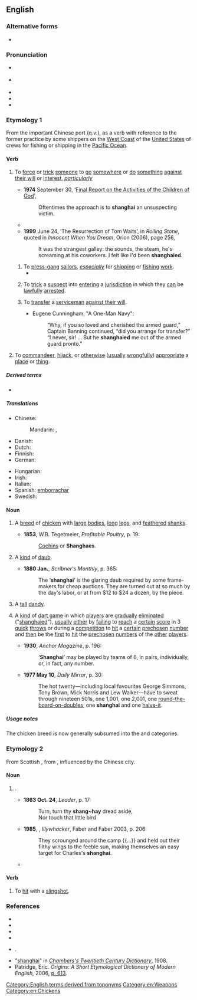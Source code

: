 {{also|Shanghai|Shanghái|shānghài|Shanghaï|Shànghǎi|Shang-hai}}
==English==
{{was wotd|2008|April|23}}

===Alternative forms===
* {{sense|slingshot}} {{l|en|shangeye}}

===Pronunciation===
* {{a|GA}} {{IPA|en|/ˈʃæŋ.haɪ/|/ʃæŋˈhaɪ/|/ʃɑŋˈhaɪ/}}
* {{a|RP}} {{IPA|en|/ʃæŋˈhaɪ/}}
* {{audio|en|en-us-shanghai.ogg|Audio (US)}}
* {{audio|en|en-au-shanghai.ogg|Audio (AU)}}
* {{rhymes|en|aɪ|s=2}}

===Etymology 1===
From the important Chinese port {{m|en|Shanghai}} (q.v.), as a verb with reference to the former practice by some shippers on the [[West Coast]] of the [[United States]] of {{l|en|press-ganging}} crews for fishing or shipping in the [[Pacific Ocean]].

====Verb====
{{en-verb}}

# {{lb|en|transitive}} To [[force]] or [[trick]] [[someone]] to [[go]] [[somewhere]] or [[do]] [[something]] [[against one's will|against their will]] or [[interest]], ''[[particularly]]''
#* '''1974''' September 30, ‘[http://www.xfamily.org/index.php/Final_Report_on_the_Activities_of_the_Children_of_God#4._Attitude_Toward_Education Final Report on the Activities of the Children of God]',
#*: Oftentimes the approach is to '''shanghai''' an unsuspecting victim.
#* {{RQ:Atwood Handmaid|page=143|passage=Their power had a flaw to it. They could be '''shanghaied''' in toilets.}}
#* '''1999''' June 24, ‘The Resurrection of Tom Waits’, in ''Rolling Stone'', quoted in ''Innocent When You Dream'', Orion (2006), page 256,
#*: It was the strangest galley: the sounds, the steam, he's screaming at his coworkers. I felt like I'd been '''shanghaied'''.
## To [[press-gang]] [[sailor]]s, ''[[especially]]'' {{lb|en|historical}} for [[shipping]] or [[fishing]] [[work]].
##* {{quote-book|en|year=1923|chapter=2|chapterurl={{fullurl:s:en:Somewhere in the Caribbean/Chapter 2}}|title=Somewhere in the Caribbean|author=Francis Lynde|authorlink=Francis Lynde|passage=By this time I hadn't much doubt of the nature of the trap and the identity of the trapping vessel. The faint smell of alcohol in the forehold told the story. I had been sandbagged and taken aboard a bootlegging craft, '''shanghaied''' in good old-fashioned style; and the vessel was probably now on its way to the Bahamas for a cargo of spirits.}}
## {{lb|en|US|_|police|_|slang}} To [[trick]] a [[suspect]] into [[enter]]ing a [[jurisdiction]] in which they [[can]] be [[lawfully]] [[arrest]]ed.
## {{lb|en|US|_|military|_|slang}} To [[transfer]] a [[serviceman]] [[against one's will|against their will]].
##* Eugene Cunningham, "A One-Man Navy":
##*: “Why, if you so loved and cherished the armed guard,” Captain Banning continued, “did you arrange for transfer?”<br>“I never, sir! ... But he '''shanghaied''' me out of the armed guard pronto.”
# {{lb|en|transitive}} To [[commandeer]], [[hijack]], or [[otherwise]] ([[usually]] [[wrongfully]]) [[appropriate]] a [[place]] or [[thing]].
#: {{ux|en|Let's see if we can '''shanghai''' a room for a couple of hours.}}

=====Derived terms=====
* {{l|en|shanghaier}}

=====Translations=====
{{trans-top|to force or trick into work, especially joining a ship}}
* Chinese:
*: Mandarin: {{t+|cmn|強迫}}, {{t+|cmn|誘騙}}
* Danish: {{t|da|shanghaje}}
* Dutch: {{t|nl|sjanghaaien}}
* Finnish: {{t+|fi|shanghaijata}}
* German: {{t+|de|schanghaien}}
{{trans-mid}}
* Hungarian: {{t+|hu|elrabol}}
* Irish: {{t|ga|shanghai-áil}}
* Italian: {{t|it|arruolare a forza}}
* Spanish: [[emborrachar]]
* Swedish: {{t+|sv|sjanghaja}}
{{trans-bottom}}

====Noun====
{{en-noun}}

# {{lb|en|often|_|capitalized|dated}} A [[breed]] of [[chicken]] with [[large]] [[bodies]], [[long]] [[leg]]s, and [[feather]]ed [[shank]]s.
#* '''1853''',  W.B. Tegetmeier, ''Profitable Poultry'', p. 19:
#*: [[Cochin]]s or '''Shanghaes'''.
# {{lb|en|US|obsolete}} A [[kind]] of [[daub]].
#* '''1880 Jan.''', ''Scribner's Monthly'', p. 365:
#*: The ‘'''shanghai'''’ is the glaring daub required by some frame-makers for cheap auctions. They are turned out at so much by the day's labor, or at from $12 to $24 a dozen, by the piece.
# {{lb|en|US|obsolete}} A [[tall]] [[dandy]].
# {{lb|en|darts|often|_|capitalized}} A [[kind]] of [[darts|dart game]] in which [[player]]s are [[gradually]] [[eliminate]]d ("[[shanghaied]]"), [[usually]] [[either]] by [[fail]]ing to [[reach]] a [[certain]] [[score]] in 3 [[quick]] [[throw]]s or during a [[competition]] to [[hit]] a [[certain]] [[prechosen]] [[number]] and [[then]] be the [[first]] to [[hit]] the [[prechosen]] [[number]]s of the [[other]] [[player]]s.
#* '''1930''', ''Anchor Magazine'', p. 196:
#*: ‘'''Shanghai'''’ may be played by teams of 8, in pairs, individually, or, in fact, any number.
#* '''1977 May 10''', ''Daily Mirror'', p. 30:
#*: The hot twenty—including local favourites George Simmons, Tony Brown, Mick Norris and Lew Walker—have to sweat through nineteen 501s, one 1,001, one 2,001, one [[round-the-board-on-doubles]], one '''shanghai''' and one [[halve-it]].

=====Usage notes=====
The chicken breed is now generally subsumed into the {{l|en|brahma}} and {{l|en|cochin}} categories.

===Etymology 2===
From Scottish {{m|en|shangan}}, from {{etyl|gd|en}} {{m|gd|seangan}}, influenced by the Chinese city.

====Noun====
{{en-noun}}

# {{lb|en|AU|NZ}} {{synonym of|en|slingshot}}.
#* '''1863 Oct. 24''', ''Leader'', p. 17:
#*: Turn, turn thy '''shang~hay''' dread aside,<br>Nor touch that little bird
#* '''1985''', {{w|Peter Carey}}, ''Illywhacker'', Faber and Faber 2003, p. 206:
#*: They scrounged around the camp {{...}} and held out their filthy wings to the feeble sun, making themselves an easy target for Charles's '''shanghai'''.
#* {{quote-journal|1=en|year=2020|author=Parliament of Singapore|title=Guns, Explosives and Weapons Control Bill|journal=Republic of Singapore Government Gazette|url=https://www.parliament.gov.sg/docs/default-source/default-document-library/guns-explosives-and-weapons-control-bill-44-2020.pdf|page=161|text=However, certain objects are excluded from being treated as a gun. These include a longbow, crossbow, slingshot or '''shanghai''' even though it is capable of propelling a projectile by means of an explosive force.}}

====Verb====
{{en-verb}}

# {{lb|en|AU|NZ}} To [[hit]] with a [[slingshot]].

===References===
* {{R:OED Online|shanghai|n|177470|2020}}
* {{R:OED Online|shanghai|v|177471|2019}}
* {{R:Merriam-Webster|shanghai}}
* {{R:Cambridge|shanghai}}
* {{R:Collins English Dictionary|shanghai}}.
* "[https://en.wikisource.org/wiki/Chambers%27s_Twentieth_Century_Dictionary_1908/Serpet_Shilly-shally#Shanghai shanghai]" in [https://en.wikisource.org/wiki/Chambers%27s_Twentieth_Century_Dictionary_1908 ''Chambers's Twentieth Century Dictionary''], 1908.
* Patridge, Eric. ''Origins: A Short Etymological Dictionary of Modern English,'' 2006, [https://books.google.com/books?id=9fbpc7iyL2UC&pg=PA613 p. 613].

[[Category:English terms derived from toponyms]]
[[Category:en:Weapons]][[Category:en:Chickens]]